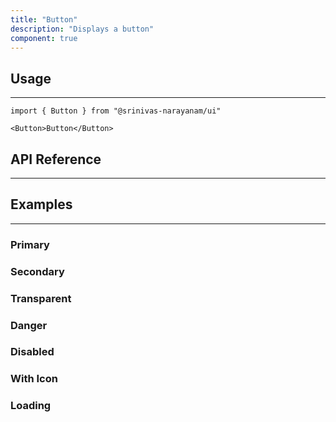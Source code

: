 ```yaml
---
title: "Button"
description: "Displays a button"
component: true
---
```


<ComponentExample name="button-demo" />

## Usage

---

```tsx
import { Button } from "@srinivas-narayanam/ui"
```

```tsx
<Button>Button</Button>
```

## API Reference

---

<ComponentReference mainComponent="Button" />

## Examples

---

### Primary

<ComponentExample name="button-primary" />

### Secondary

<ComponentExample name="button-secondary" />

### Transparent

<ComponentExample name="button-transparent" />

### Danger

<ComponentExample name="button-danger" />

### Disabled

<ComponentExample name="button-disabled" />

### With Icon

<ComponentExample name="button-with-icon" />

### Loading

<ComponentExample name="button-loading" />
